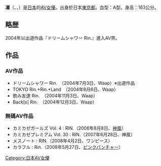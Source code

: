 {{AV女優|ã
|モデル名=凜<br />Rin.
|ふりがな=りんどっと
|画像ファイル=
|別名=鈴（りん）
|愛称=
|生年=1985
|生月=4
|生日=13
|出身地={{JPN}}・[[東京都|東京都]]
|血液型=A型
|時点=
|身長=163
|体重=
|バスト=83
|ウエスト=56
|ヒップ=84
|カップ=B
|股下=
|靴=
|身体備考=
|ジャンル=[[色情片|色情片]]
|AV出演期間=2004年 -
|活動備考=
|他の活動=
|その他=
}}
{{Japanese|japanese=凜|kana=りんどっと|romaji=Rin.}}

'''凜'''（{{lang-ja|りんどっと}}、{{lang-en|Rin.}}、{{bd|1985年|4月13日|}}）是[[日本|日本]]的[[AV女優|AV女優]]。出身於日本[[東京都|東京都]]。血型：A型。身高：163公分。

== 略歴 ==
2004年以出道作品『ドリームシャワー Rin.』進入AV界。

== 作品 ==
=== AV作品 ===
* ドリームシャワー Rin.　（2004年7月3日、Waap）※出道作品
* TOKYO Rin.*Rin.*Land　（2004年8月6日、Waap）
* 飲み友達 Rin.　（2004年11月3日、Waap）
* Back[s] Rin.　（2004年12月3日、Waap）

=== 無碼AV作品 ===
* カミカゼガールズ Vol. 4 : RIN.（2006年8月8日、[[神風|神風]]）
* カミカゼプレミアム Vol. 30 : RIN.（2007年6月28日、神風）
* メスノート : RIN.（2008年4月2日、ワンピース）
* カラフル : Rin.（2008年5月27日、[[ピンクパンチャー|ピンクパンチャー]]）



{{DEFAULTSORT:Rin.}}
[[Category:日本AV女優|Category:日本AV女優]]
